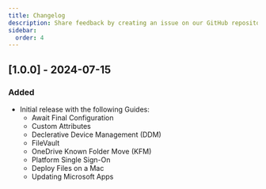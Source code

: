 ```yaml
---
title: Changelog
description: Share feedback by creating an issue on our GitHub repository to discuss with the community.
sidebar:
  order: 4
---
```


## [1.0.0] - 2024-07-15

### Added
- Initial release with the following Guides:
  - Await Final Configuration
  - Custom Attributes
  - Declerative Device Management (DDM)
  - FileVault
  - OneDrive Known Folder Move (KFM)
  - Platform Single Sign-On
  - Deploy Files on a Mac
  - Updating Microsoft Apps